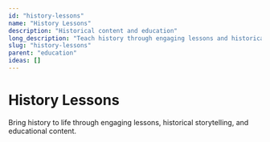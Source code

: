 ```yaml
---
id: "history-lessons"
name: "History Lessons"
description: "Historical content and education"
long_description: "Teach history through engaging lessons and historical storytelling"
slug: "history-lessons"
parent: "education"
ideas: []
---
```


# History Lessons

Bring history to life through engaging lessons, historical storytelling, and educational content.